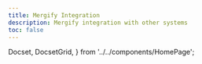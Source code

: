 ```yaml
---
title: Mergify Integration
description: Mergify integration with other systems
toc: false
---
```


  Docset,
  DocsetGrid,
} from '../../components/HomePage';

<DocsetGrid>
  <Docset
    title="GitHub Actions"
    description="Learn how Mergify integrates with GitHub Action."
    path="gha"
  />
  <Docset
    title="Jenkins"
    description="Learn how Mergify integrates with Jenkins."
    path="ci"
  />
  <Docset
    title="Continous Integration"
    description="Learn how Mergify integrates with any CI system."
    path="ci"
  />
</DocsetGrid>

<DocsetGrid>
  <Docset
    title="Datadog"
    description="Monitor your merge queues with Mergify Datadog integration"
    path="datadog"
  />
</DocsetGrid>

